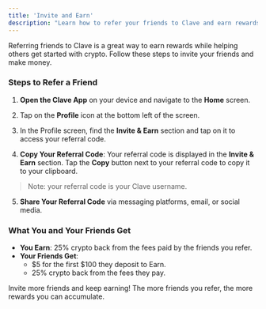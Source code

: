 ```yaml
---
title: 'Invite and Earn'
description: "Learn how to refer your friends to Clave and earn rewards. Follow these steps to share your referral code and start earning."
---
```



Referring friends to Clave is a great way to earn rewards while helping others get started with crypto. Follow these steps to invite your friends and make money.

### Steps to Refer a Friend

1. **Open the Clave App** on your device and navigate to the **Home** screen.

2. Tap on the **Profile** icon at the bottom left of the screen.

3. In the Profile screen, find the **Invite & Earn** section and tap on it to access your referral code.

4. **Copy Your Referral Code**: Your referral code is displayed in the **Invite & Earn** section. Tap the **Copy** button next to your referral code to copy it to your clipboard. 

> Note: your referral code is your Clave username.

5. **Share Your Referral Code** via messaging platforms, email, or social media.

### What You and Your Friends Get

- **You Earn**: 25% crypto back from the fees paid by the friends you refer.
- **Your Friends Get**: 
  - $5 for the first $100 they deposit to Earn.
  - 25% crypto back from the fees they pay.

Invite more friends and keep earning! The more friends you refer, the more rewards you can accumulate.

